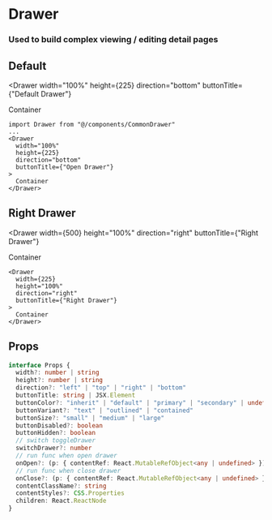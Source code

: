 
# Drawer
### Used to build complex viewing / editing detail pages

## Default
<Drawer
  width="100%"
  height={225}
  direction="bottom"
  buttonTitle={"Default Drawer"}
>
  Container
</Drawer>

``` tsx
import Drawer from "@/components/CommonDrawer"
...
<Drawer
  width="100%"
  height={225}
  direction="bottom"
  buttonTitle={"Open Drawer"}
>
  Container
</Drawer>
```

## Right Drawer
<Drawer
  width={500}
  height="100%"
  direction="right"
  buttonTitle={"Right Drawer"}
>
  Container
</Drawer>

``` tsx
<Drawer
  width={225}
  height="100%"
  direction="right"
  buttonTitle={"Right Drawer"}
>
  Container
</Drawer>
```

## Props
``` ts
interface Props {
  width?: number | string
  height?: number | string
  direction?: "left" | "top" | "right" | "bottom"
  buttonTitle: string | JSX.Element
  buttonColor?: "inherit" | "default" | "primary" | "secondary" | undefined
  buttonVariant?: "text" | "outlined" | "contained"
  buttonSize?: "small" | "medium" | "large"
  buttonDisabled?: boolean
  buttonHidden?: boolean
  // switch toggleDrawer
  switchDrawer?: number
  // run func when open drawer
  onOpen?: (p: { contentRef: React.MutableRefObject<any | undefined> }) => void
  // run func when close drawer
  onClose?: (p: { contentRef: React.MutableRefObject<any | undefined> }) => void
  contentClassName?: string
  contentStyles?: CSS.Properties
  children: React.ReactNode
}
```
